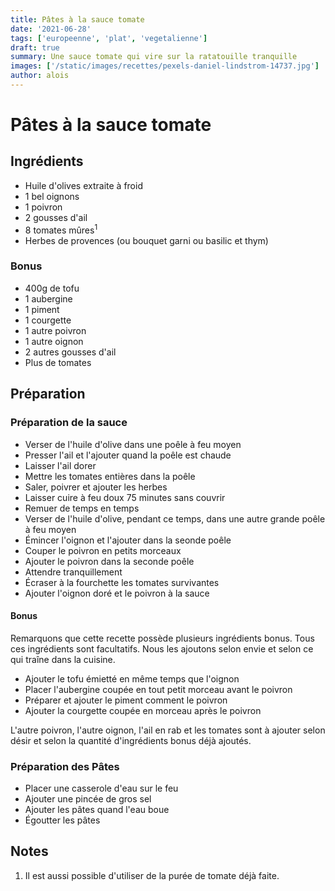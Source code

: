 ```yaml
---
title: Pâtes à la sauce tomate
date: '2021-06-28'
tags: ['europeenne', 'plat', 'vegetalienne']
draft: true
summary: Une sauce tomate qui vire sur la ratatouille tranquille
images: ['/static/images/recettes/pexels-daniel-lindstrom-14737.jpg']
author: alois
---
```


# Pâtes à la sauce tomate

<Pexels
  src="/static/images/recettes/pexels-daniel-lindstrom-14737.jpg"
  srcurl="https://www.pexels.com/photo/pasta-with-sauce-in-the-plate-14737/"
  author="Daniel Lindstrom"
  authorurl="https://www.pexels.com/@trainleader"
  alt="pâtes à la sauce tomate"
/>

## Ingrédients

- Huile d'olives extraite à froid
- 1 bel oignons
- 1 poivron
- 2 gousses d'ail
- 8 tomates mûres<sup>1</sup>
- Herbes de provences (ou bouquet garni ou basilic et thym)

### Bonus

- 400g de tofu
- 1 aubergine
- 1 piment
- 1 courgette
- 1 autre poivron
- 1 autre oignon
- 2 autres gousses d'ail
- Plus de tomates

## Préparation

### Préparation de la sauce

- Verser de l'huile d'olive dans une poêle à feu moyen
- Presser l'ail et l'ajouter quand la poêle est chaude
- Laisser l'ail dorer
- Mettre les tomates entières dans la poêle
- Saler, poivrer et ajouter les herbes
- Laisser cuire à feu doux 75 minutes sans couvrir
- Remuer de temps en temps
- Verser de l'huile d'olive, pendant ce temps, dans une autre grande poêle à feu moyen
- Émincer l'oignon et l'ajouter dans la seonde poêle
- Couper le poivron en petits morceaux
- Ajouter le poivron dans la seconde poêle
- Attendre tranquillement
- Écraser à la fourchette les tomates survivantes
- Ajouter l'oignon doré et le poivron à la sauce

#### Bonus

Remarquons que cette recette possède plusieurs ingrédients bonus. Tous ces ingrédients sont facultatifs. Nous les ajoutons selon envie et selon ce qui traîne dans la cuisine.

- Ajouter le tofu émietté en même temps que l'oignon
- Placer l'aubergine coupée en tout petit morceau avant le poivron
- Préparer et ajouter le piment comment le poivron
- Ajouter la courgette coupée en morceau après le poivron

L'autre poivron, l'autre oignon, l'ail en rab et les tomates sont à ajouter selon désir et selon la quantité d'ingrédients bonus déjà ajoutés.

### Préparation des Pâtes

- Placer une casserole d'eau sur le feu
- Ajouter une pincée de gros sel
- Ajouter les pâtes quand l'eau boue
- Égoutter les pâtes

## Notes

1. Il est aussi possible d'utiliser de la purée de tomate déjà faite.
